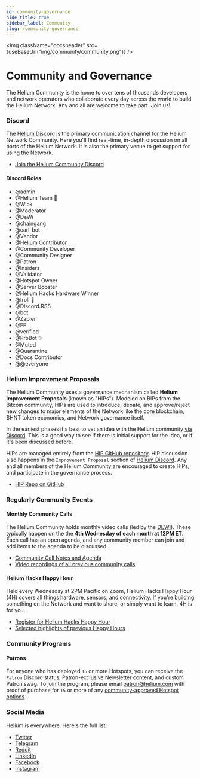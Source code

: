 ```yaml
---
id: community-governance
hide_title: true
sidebar_label: Community
slug: /community-governance
---
```



<img className="docsheader" src={useBaseUrl("img/community/community.png")} />

# Community and Governance

The Helium Community is the home to over tens of thousands developers and network operators who collaborate every day across the world to build the Helium Network. Any and all are welcome to take part. Join us!

### Discord

The [Helium Discord](https://discord.gg/helium) is the primary communication channel for the Helium Network Community. Here you'll find real-time, in-depth discussion on all parts of the Helium Network. It is also the primary venue to get support for using the Network.

-   [Join the Helium Community Discord](https://discord.gg/helium)

#### Discord Roles

-   @admin
-   @Helium Team 👑
-   @Wick
-   @Moderator
-   @DeWi
-   @chaingang
-   @carl-bot
-   @Vendor
-   @Helium Contributor
-   @Community Developer
-   @Community Designer
-   @Patron
-   @Insiders
-   @Validator
-   @Hotspot Owner
-   @Server Booster
-   @Helium Hacks Hardware Winner
-   @troll 💩
-   @Discord.RSS
-   @bot
-   @Zapier
-   @FF
-   @verified
-   @ProBot ✨
-   @Muted
-   @Quarantine
-   @Docs Contributor
-   @@everyone

### Helium Improvement Proposals

The Helium Community uses a governance mechanism called **Helium Improvement Proposals** (known as "HIPs"). Modeled on BIPs from the Bitcoin community, HIPs are used to introduce, debate, and approve/reject new changes to major elements of the Network like the core blockchain, $HNT token economics, and Network governance itself.

In the earliest phases it's best to vet an idea with the Helium community [via Discord](https://discord.gg/helium). This is a good way to see if there is initial support for the idea, or if it's been discussed before.

HIPs are managed entirely from the [HIP GitHub repository](https://github.com/helium/HIP). HIP discussion also happens in the `Improvement Proposal` section of [Helium Discord](https://discord.gg/helium). Any and all members of the Helium Community are encouraged to create HIPs, and participate in the governance process.

-   [HIP Repo on GitHub](https://github.com/helium/HIP)

### Regularly Community Events

#### Monthly Community Calls

The Helium Community holds monthly video calls (led by the [DEWI](https://www.dewi.org/)). These typically happen on the the **4th Wednesday of each month at 12PM ET**. Each call has an open agenda, and any community member can join and add items to the agenda to be discussed.

-   [Community Call Notes and Agenda](https://docs.google.com/document/d/1bMm2alBigBj3detA775Dn0Gz9UM5XczAeK9vnjBB3l0/edit#)
-   [Video recordings of all previous community calls](https://vimeo.com/dewialliance)

#### Helium Hacks Happy Hour

Held every Wednesday at 2PM Pacific on Zoom, Helium Hacks Happy Hour (4H) covers all things hardware, sensors, and connectivity. If you're building something on the Network and want to share, or simply want to learn, 4H is for you.

* [Register for Helium Hacks Happy Hour](https://tinyurl.com/3kjrv9z5) 
* [Selected highlights of previous Happy Hours](https://www.youtube.com/playlist?list=PLtKQNefsR5zMDgluPZtPL3wwFBG7e_FHl)

### Community Programs

#### Patrons

For anyone who has deployed `15` or more Hotspots, you can receive the `Patron` Discord status, Patron-exclusive Newsletter content, and custom Patron swag. To join the program, please email patron@helium.com with proof of purchase for `15` or more of any [community-approved Hotspot options](https://helium.com/mine).

### Social Media

Helium is everywhere. Here's the full list:

-   [Twitter](https://twitter.com/helium)
-   [Telegram](https://t.me/helium_network)
-   [Reddit](https://www.reddit.com/r/HeliumNetwork/)
-   [LinkedIn](https://www.linkedin.com/company/heliuminc/)
-   [Facebook](https://www.facebook.com/heliumsystems)
-   [Instagram](https://www.instagram.com/helium/)
